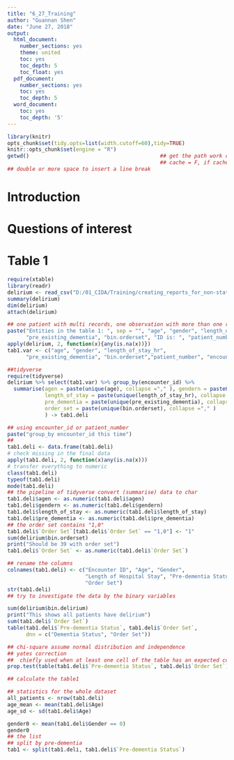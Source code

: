 ---
title: "6_27_Training"
author: "Guannan Shen"
date: "June 27, 2018"
output:
  html_document:
    number_sections: yes
    theme: united
    toc: yes
    toc_depth: 5
    toc_float: yes
  pdf_document:
    number_sections: yes
    toc: yes
    toc_depth: 5
  word_document:
    toc: yes
    toc_depth: '5'
---
```{r setup, include=FALSE}
library(knitr)
opts_chunk$set(tidy.opts=list(width.cutoff=60),tidy=TRUE)
knitr::opts_chunk$set(engine = "R")
getwd()                                          ## get the path work directory
                                                 ## cache = F, if cache = T, will not revaluate code chunk everytime
## double or more space to insert a line break
```
# Introduction
# Questions of interest
# Table 1 

```{r initiation, echo=T, eval=TRUE, warning=FALSE}
require(xtable)
library(readr)
delirium <- read_csv("D:/01_CIDA/Training/creating_reports_for_non-stats/delirium_reshaped.csv")
summary(delirium)
dim(delirium)
attach(delirium)

## one patient with multi records, one observation with more than one rows
paste("Entities in the table 1: ", sep = "", "age", "gender", "length_of_stay_hr", 
      "pre_existing_dementia", "bin.orderset", "ID is: ", "patient_number")
apply(delirium, 2, function(x){any(is.na(x))})
tab1.var <- c("age", "gender", "length_of_stay_hr", 
      "pre_existing_dementia", "bin.orderset","patient_number", "encounter_id")

##tidyverse
require(tidyverse)
delirium %>% select(tab1.var) %>% group_by(encounter_id) %>% 
  summarise(agen = paste(unique(age), collapse ="," ), gendern = paste0(unique(gender)),  
            length_of_stay = paste(unique(length_of_stay_hr), collapse = "," ), 
            pre_dementia = paste(unique(pre_existing_dementia), collapse = ","),
            order_set = paste(unique(bin.orderset), collapse ="," )
            ) -> tab1.deli

## using encounter_id or patient_number
paste("group_by encounter_id this time")
##
tab1.deli <- data.frame(tab1.deli)
# check missing in the final data
apply(tab1.deli, 2, function(x)any(is.na(x)))
# transfer everything to numeric
class(tab1.deli)
typeof(tab1.deli)
mode(tab1.deli)
## the pipeline of tidyverse convert (summarise) data to char
tab1.deli$agen <- as.numeric(tab1.deli$agen)
tab1.deli$gendern <- as.numeric(tab1.deli$gendern)
tab1.deli$length_of_stay <- as.numeric(tab1.deli$length_of_stay)
tab1.deli$pre_dementia <- as.numeric(tab1.deli$pre_dementia)
## the order set contains "1,0"
tab1.deli$`Order Set`[tab1.deli$`Order Set` == "1,0"] <- "1"
sum(delirium$bin.orderset)
print("Should be 39 with order set")
tab1.deli$`Order Set` <- as.numeric(tab1.deli$`Order Set`)

## rename the columns 
colnames(tab1.deli) <- c("Encounter ID", "Age", "Gender", 
                         "Length of Hospital Stay", "Pre-dementia Status", 
                         "Order Set")
str(tab1.deli)
## try to investigate the data by the binary variables

sum(delirium$bin.delirium)
print("This shows all patients have delirium")
sum(tab1.deli$`Order Set`)
table(tab1.deli$`Pre-dementia Status`, tab1.deli$`Order Set`,
      dnn = c("Dementia Status", "Order Set"))

## chi-square assume normal distribution and independence 
## yates correction
##  chiefly used when at least one cell of the table has an expected count smaller than 5. 
prop.test(table(tab1.deli$`Pre-dementia Status`, tab1.deli$`Order Set`), correct = FALSE)

## calculate the table1 

## statistics for the whole dataset 
all_patients <- nrow(tab1.deli)
age_mean <- mean(tab1.deli$Age)
age_sd <- sd(tab1.deli$Age)

gender0 <- mean(tab1.deli$Gender == 0)
gender0
## the list 
## split by pre-dementia
tab1 <- split(tab1.deli, tab1.deli$`Pre-dementia Status`)




```